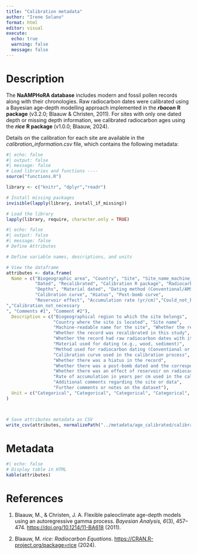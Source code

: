 ```yaml
---
title: "Calibration metadata"
author: "Irene Solano"
format: html
editor: visual
execute:
  echo: true
  warning: false
  message: false
---
```


# Description

The **NaAMPHoRA database** includes modern and fossil pollen records along with their chronologies. Raw radiocarbon dates were calibrated using a Bayesian age-depth modelling approach implemented in the ***rbacon*** **R package** (v3.2.0; Blaauw & Christen, 2011). For sites with only one dated depth or missing depth information, we calibrated radiocarbon ages using the ***rice*** **R package** (v1.0.0; Blaauw, 2024).

Details on the calibration for each site are available in the *calibration_information.csv* file, which contains the following metadata:

```r
#| echo: false
#| output: false
#| message: false
# Load libraries and functions ----
source("functions.R")

library <- c("knitr", "dplyr","readr")

# Install missing packages
invisible(lapply(library, install_if_missing))

# Load the library
lapply(library, require, character.only = TRUE)

```

```r
#| echo: false
#| output: false
#| message: false
# Define Attributes

# Define variable names, descriptions, and units

# View the dataframe
attributes <- data.frame(
  Name = c("Biogeographic area", "Country", "Site", "Site_name_machine_readable", 
           "Dated", "Recalibrated", "Calibration R package", "Radiocarbon dates", 
           "Depths", "Material dated", "Dating method (Conventional/AMS)", 
           "Calibration curve", "Hiatus", "Post-bomb curve", 
           "Reservoir effect", "Accumulation rate (yr/cm)","Could_not_be_recalibrated
","Calibration_not_necessary
", "Comments #1", "Comment #2"),
  Description = c("Biogeographical region to which the site belongs", 
                  "Country where the site is located", "Site name", 
                  "Machine-readable name for the site", "Whether the record was dated", 
                  "Whether the record was recalibrated in this study", "R package used for calibration", 
                  "Whether the record had raw radiocarbon dates with its associated error", "Whether the record reports depths along with the radicarbon dates", 
                  "Material used for dating (e.g., wood, sediment)", 
                  "Method used for radiocarbon dating (Conventional or AMS)", 
                  "Calibration curve used in the calibration process", 
                  "Whether there was a hiatus in the record", 
                  "Whether there was a post-bomb dated and the corresponding Post-bomb curve used in calibration", 
                  "Whether there was an effect of reservoir on radiocarbon dating", 
                  "Rate of accumulation in years per cm used in the calibration","Dates were not recalibrated due to unavailable radiocarbon dates or associated errors","Recalibration was not necessary because their chronologies were based on tephra or biostratigraphic timescales",
                  "Additional comments regarding the site or data", 
                  "Further comments or notes on the dataset"),
  Unit = c("Categorical", "Categorical", "Categorical", "Categorical", "Categorical", "Categorical", "Categorical", "Categorical", "Categorical", "Categorical", "Categorical","Categorical", "Categorical", "Categorical", "Years/cm", "Centimeters","Categorical", "Categorical","Categorical", "Categorical")
)



# Save attributes metadata as CSV
write_csv(attributes, normalizePath("../metadata/age_calibrated/calibration_metadata.csv"))

```

# Metadata

```r
#| echo: false
# Display table in HTML
kable(attributes)
```

# References

1.  Blaauw, M., & Christen, J. A. Flexible paleoclimate age-depth models using an autoregressive gamma process. *Bayesian Analysis, 6*(3), 457–474. <https://doi.org/10.1214/11-BA618> (2011).

2.  Blaauw, M. *rice: Radiocarbon Equations*. <https://CRAN.R-project.org/package=rice> (2024).
